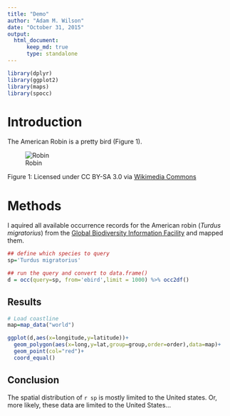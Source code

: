 ```yaml
---
title: "Demo"
author: "Adam M. Wilson"
date: "October 31, 2015"
output: 
  html_document:
      keep_md: true
      type: standalone
---
```



```r
library(dplyr)
library(ggplot2)
library(maps)
library(spocc)
```

# Introduction

The American Robin is a pretty bird (Figure 1).  

![Robin](https://upload.wikimedia.org/wikipedia/commons/b/b8/Turdus-migratorius-002.jpg)

Figure 1: Licensed under CC BY-SA 3.0 via [Wikimedia Commons](https://commons.wikimedia.org/wiki/File:Turdus-migratorius-002.jpg#/media/File:Turdus-migratorius-002.jpg)

# Methods

I aquired all available occurrence records for the American robin (_Turdus migratorius_) from the [Global Biodiversity Information Facility](gbif.org) and mapped them.

```r
## define which species to query
sp='Turdus migratorius'

## run the query and convert to data.frame()
d = occ(query=sp, from='ebird',limit = 1000) %>% occ2df()
```

## Results

```r
# Load coastline
map=map_data("world")

ggplot(d,aes(x=longitude,y=latitude))+
  geom_polygon(aes(x=long,y=lat,group=group,order=order),data=map)+
  geom_point(col="red")+
  coord_equal()
```

## Conclusion

The spatial distribution of `r sp` is mostly limited to the United states.  Or, more likely, these data are limited to the United States...



